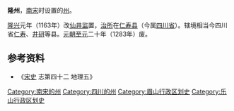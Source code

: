 '''隆州'''，[[南宋|南宋]]时设置的[[州|州]]。

[[隆興|隆兴]]元年（1163年）改[[仙井监|仙井监]]置，[[治所|治所]]在[[仁寿县|仁寿县]]（今属[[四川省|四川省]]）。辖境相当今四川省[[仁寿县|仁寿]]、[[井研县|井研]]等县。[[元朝|元朝]][[至元_(忽必烈)|至元]]二十年（1283年）废。

== 参考资料 ==
*《[[宋史|宋史]] 志第四十二 地理五》

{{南宋行政区划|nocat}}
{{南宋行政区划小作品}}
[[Category:南宋的州|Category:南宋的州]]
[[Category:四川的州|Category:四川的州]]
[[Category:眉山行政区划史|Category:眉山行政区划史]]
[[Category:乐山行政区划史|Category:乐山行政区划史]]